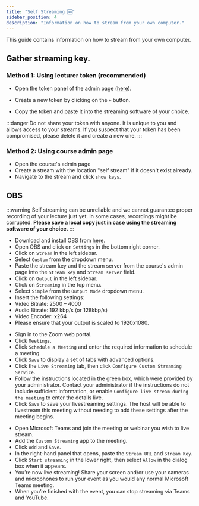 ```yaml
---
title: "Self Streaming 🆕"
sidebar_position: 4
description: "Information on how to stream from your own computer."
---
```



This guide contains information on how to stream from your own computer.

## Gather streaming key.

### Method 1: Using lecturer token (recommended)

- Open the token panel of the admin page ([here](https://live.rbg.tum.de/admin/token)).

- Create a new token by clicking on the `+` button.

- Copy the token and paste it into the streaming software of your choice.

:::danger
Do not share your token with anyone. It is unique to you and allows access to your streams. If you suspect that your token has been compromised, please delete it and create a new one.
:::

### Method 2: Using course admin page

- Open the course's admin page
- Create a stream with the location "self stream" if it doesn't exist already.
- Navigate to the stream and click `show keys`.

## OBS

:::warning
Self streaming can be unreliable and we cannot guarantee proper recording of your lecture just yet. In some cases, recordings might be corrupted. **Please save a local copy just in case using the streaming software of your choice.**
:::

<Tabs>
<TabItem value="obs" label="OBS">

- Download and install OBS from [here](https://obsproject.com/).
- Open OBS and click on `Settings` in the bottom right corner.
- Click on `Stream` in the left sidebar.
- Select `Custom` from the dropdown menu.
- Paste the stream key and the stream server from the course's admin page into the `Stream key` and `Stream server` field.
- Click on `Output` in the left sidebar.
- Click on `Streaming` in the top menu.
- Select `Simple` from the `Output Mode` dropdown menu.
- Insert the following settings:
- Video Bitrate: 2500 – 4000
- Audio Bitrate: 192 kbp/s (or 128kbp/s)
- Video Encoder: x264
- Please ensure that your output is scaled to 1920x1080.

</TabItem>
<TabItem value="zoom" label="Zoom">

- Sign in to the Zoom web portal.
- Click `Meetings`.
- Click `Schedule a Meeting` and enter the required information to schedule a meeting.
- Click `Save` to display a set of tabs with advanced options.
- Click the `Live Streaming` tab, then click `Configure Custom Streaming Service`.
- Follow the instructions located in the green box, which were provided by your administrator. Contact your administrator if the instructions do not include sufficient information, or enable `Configure live stream during the meeting` to enter the details live.
- Click `Save` to save your livestreaming settings. The host will be able to livestream this meeting without needing to add these settings after the meeting begins.

</TabItem>
<TabItem value="teams" label="Teams">

- Open Microsoft Teams and join the meeting or webinar you wish to live stream.
- Add the `Custom Streaming` app to the meeting.
- Click `Add` and `Save`.
- In the right-hand panel that opens, paste the `Stream URL` and `Stream Key`.
- Click `Start streaming` in the lower right, then select `Allow` in the dialog box when it appears.
- You’re now live streaming! Share your screen and/or use your cameras and microphones to run your event as you would any normal Microsoft Teams meeting.
- When you’re finished with the event, you can stop streaming via Teams and YouTube.

</TabItem>
</Tabs>
